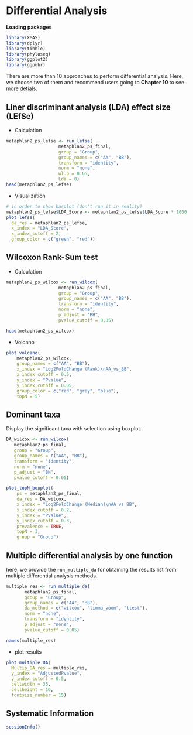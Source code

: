 # Differential Analysis


**Loading packages**
```R
library(XMAS)
library(dplyr)
library(tibble)
library(phyloseq)
library(ggplot2)
library(ggpubr)
```


There are more than 10 approaches to perform differential analysis. Here, we choose two of them and recommend users going to **Chapter 10** to see more detials.

## Liner discriminant analysis (LDA) effect size (LEfSe)

* Calculation
```r
metaphlan2_ps_lefse <- run_lefse(
                    metaphlan2_ps_final,
                    group = "Group",
                    group_names = c("AA", "BB"),
                    transform = "identity",
                    norm = "none",
                    wl.p = 0.05,
                    Lda = 0)
head(metaphlan2_ps_lefse)
```

* Visualization
```r
# in order to show barplot (don't run it in reality)
metaphlan2_ps_lefse$LDA_Score <- metaphlan2_ps_lefse$LDA_Score * 1000
plot_lefse(
  da_res = metaphlan2_ps_lefse,
  x_index = "LDA_Score",
  x_index_cutoff = 2,
  group_color = c("green", "red"))
```


## Wilcoxon Rank-Sum test

* Calculation
```r
metaphlan2_ps_wilcox <- run_wilcox(
                    metaphlan2_ps_final,
                    group = "Group",
                    group_names = c("AA", "BB"),
                    transform = "identity",
                    norm = "none",
                    p_adjust = "BH",
                    pvalue_cutoff = 0.05)

head(metaphlan2_ps_wilcox)
```


* Volcano
```r
plot_volcano(
    metaphlan2_ps_wilcox,
    group_names = c("AA", "BB"),
    x_index = "Log2FoldChange (Rank)\nAA_vs_BB",
    x_index_cutoff = 0.5,
    y_index = "Pvalue",
    y_index_cutoff = 0.05,
    group_color = c("red", "grey", "blue"),
    topN = 5)
```


## Dominant taxa

Display the significant taxa with selection using boxplot.

```r
DA_wilcox <- run_wilcox(
   metaphlan2_ps_final,
   group = "Group",
   group_names = c("AA", "BB"),
   transform = "identity",
   norm = "none",
   p_adjust = "BH",
   pvalue_cutoff = 0.05)

plot_topN_boxplot(
    ps = metaphlan2_ps_final,
    da_res = DA_wilcox,
    x_index = "Log2FoldChange (Median)\nAA_vs_BB",
    x_index_cutoff = 0.2,
    y_index = "Pvalue",
    y_index_cutoff = 0.3,
    prevalence = TRUE,
    topN = 3,
    group = "Group")
```


## Multiple differential analysis by one function

here, we provide the `run_multiple_da` for obtaining the results list from multiple differential analysis methods.

```r
multiple_res <- run_multiple_da(
       metaphlan2_ps_final,
       group = "Group",
       group_names = c("AA", "BB"),
       da_method = c("wilcox", "limma_voom", "ttest"),
       norm = "none",
       transform = "identity",
       p_adjust = "none",
       pvalue_cutoff = 0.05)

names(multiple_res)
```


* plot  results
```r
plot_multiple_DA(
  Multip_DA_res = multiple_res,
  y_index = "AdjustedPvalue",
  y_index_cutoff = 0.5,
  cellwidth = 35,
  cellheight = 10,
  fontsize_number = 15)
```


## Systematic Information
```r
sessionInfo()
```

